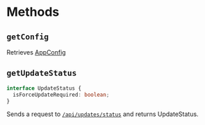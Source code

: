 # Methods

## `getConfig`

Retrieves [AppConfig](/guide/3.expo/3.configs.html#appconfigts--appconfig-)

## `getUpdateStatus`

```ts
interface UpdateStatus {
  isForceUpdateRequired: boolean;
}
```

Sends a request to [`/api/updates/status`](/guide/2.next/3.api.html#apiupdatesstatus) and returns UpdateStatus.
